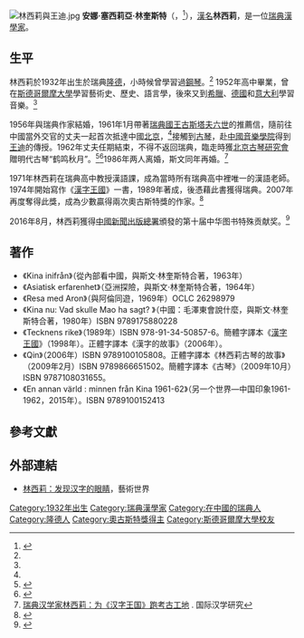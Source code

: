 {{Infobox Person
| name        = 林西莉
| image       = Per Myrehed. Cecilia Lindqvist kopia.jpg
| image_size  =
| caption     =
| birth_name  =
| birth_date  = 1932年6月4日
| birth_place = {{SWE}}[[隆德|隆德]]
| death_date  = {{death date and age|2021|9|27|1932|6|4}}
| death_place = {{SWE}}[[斯德哥爾摩|斯德哥爾摩]]
| death_cause =
| residence   =
| native_names = Anna Cecilia Lindqvist
| known_for   =
| education   =
| employer    =
| occupation  = [[漢學家|漢學家]]、教授、作家
| title       =
| salary      =
| networth    =
| height      =
| weight      =
| term        =
| predecessor =
| successor   =
| party       =
| boards      =
| religion    =
| spouse      = {{link-en|斯文·林奎斯特|Sven Lindqvist}}（1956年－1986年）
| partner     =
| children    =
| parents     =
| relatives   =
| signature   =
| website     =
| footnotes   =
| nationality = {{SWE}}
| awards      = {{link-en|奧古斯特獎|August Prize}}
}}
[[File:林西莉與王迪.jpg|thumb]]
'''安娜·塞西莉亞·林奎斯特'''（{{lang-sv|Anna Cecilia Lindqvist}}，{{bd|1932年|6月4日|2021年|9月27日|catIdx=Lindqvist, Cecilia}}<ref>{{cite web|title=Sinologen och författaren Cecilia Lindqvist är död – blev 89 år|url=https://www.dn.se/kultur/sinologen-och-forfattaren-cecilia-lindqvist-ar-dod-blev-89-ar/|publisher=Dagens Nyheter|access-date=2021-09-29|language=sv|archive-date=2021-09-30|archive-url=https://web.archive.org/web/20210930042206/https://www.dn.se/kultur/sinologen-och-forfattaren-cecilia-lindqvist-ar-dod-blev-89-ar/|dead-url=no}}</ref>），[[漢名|漢名]]'''林西莉'''，是一位[[瑞典|瑞典]][[漢學家|漢學家]]。

==生平==
林西莉於1932年出生於瑞典[[隆德|隆德]]，小時候曾學習過[[鋼琴|鋼琴]]。<ref name="湖南日報"/> 1952年高中畢業，曾在[[斯德哥爾摩大學|斯德哥爾摩大學]]學習藝術史、歷史、語言學，後來又到[[希臘|希臘]]、[[德國|德國]]和[[意大利|意大利]]學習音樂。<ref name="人民日報"/>

1956年與瑞典作家{{link-en|斯文·林奎斯特|Sven Lindqvist}}結婚，1961年1月帶著[[瑞典國王|瑞典國王]][[古斯塔夫六世·阿道夫|古斯塔夫六世]]的推薦信，隨前往中國當外交官的丈夫一起首次抵達中國[[北京|北京]]，<ref name=pdo/>接觸到[[古琴|古琴]]，赴[[中國音樂學院|中國音樂學院]]得到[[王迪_(音樂家)|王迪]]的傳授。1962年丈夫任期結束，不得不返回瑞典，臨走時獲[[北京古琴研究會|北京古琴研究會]]贈明代古琴“鹤鸣秋月”。<ref name="人民日報">{{Cite web|url=http://www.wenming.cn/wmzh_pd/rw/rwdt/201307/t20130723_1362548.shtml|title=古琴裡的中國——訪瑞典漢學家林西莉|accessdate=2015-01-31|author=|date=2013-07-23|work=|publisher=人民日報|archive-date=2019-08-29|archive-url=https://web.archive.org/web/20190829194304/http://www.wenming.cn/wmzh_pd/rw/rwdt/201307/t20130723_1362548.shtml|dead-url=no}}</ref><ref name="湖南日報">{{Cite web |url=http://epaper.voc.com.cn/jtdb/html/2009-12/08/content_151268.htm |title=瑞典汉学家林西莉：一部《古琴》掀起瑞典“中国热” |accessdate=2015-01-31 |author= |date=2009-12-08 |work= |publisher=《[[湖南日報|湖南日報]]》 |archive-date=2015-02-01 |archive-url=https://web.archive.org/web/20150201001550/http://epaper.voc.com.cn/jtdb/html/2009-12/08/content_151268.htm |dead-url=no }}</ref>1986年两人离婚，斯文同年再婚。<ref>[http://www.sinologystudy.com/news.Asp?id=443&fenlei=9 瑞典汉学家林西莉：为《汉字王国》跑考古工地] {{Wayback|url=http://www.sinologystudy.com/news.Asp?id=443&fenlei=9 |date=20200210213016 }}. 国际汉学研究</ref>

1971年林西莉在瑞典高中教授漢語課，成為當時所有瑞典高中裡唯一的漢語老師。1974年開始寫作《[[漢字王國|漢字王國]]》一書，1989年著成，後憑藉此書獲得瑞典{{link-en|奧古斯特獎|August Prize}}。2007年再度奪得此獎，成為少數贏得兩次奧古斯特獎的作家。<ref name=pdo>{{cite web|title=Cecilia Lindqvist, "ambassador" of Chinese culture|url=http://english.people.com.cn/90001/90782/90873/6299217.html|publisher=Peoples Daily Online|accessdate=2012-10-20|archive-date=2008-07-09|archive-url=https://web.archive.org/web/20080709074542/http://english.people.com.cn/90001/90782/90873/6299217.html|dead-url=no}}</ref>

2016年8月，林西莉獲得[[中華人民共和國新聞出版總署|中國新聞出版總署]]頒發的第十届中华图书特殊贡献奖。<ref>{{Cite web |url=http://news.xinhuanet.com/2016-08/23/c_1119441555.htm |title=第十届中华图书特殊贡献奖获奖名单在京揭晓 |access-date=2016-08-29 |archive-date=2016-09-30 |archive-url=https://web.archive.org/web/20160930085431/http://news.xinhuanet.com/2016-08/23/c_1119441555.htm |dead-url=no }}</ref>

==著作==
*《Kina inifrån》（從內部看中國，與斯文·林奎斯特合著，1963年）
*《Asiatisk erfarenhet》（亞洲探險，與斯文·林奎斯特合著，1964年）
*《Resa med Aron》（與阿倫同遊，1969年）OCLC 26298979
*《Kina nu: Vad skulle Mao ha sagt? 》（中國：毛澤東會說什麼，與斯文·林奎斯特合著，1980年）ISBN 9789175880228
*《Tecknens rike》（1989年）ISBN 978-91-34-50857-6。簡體字譯本《[[漢字王國|漢字王國]]》（1998年）。正體字譯本《漢字的故事》（2006年）。
*《Qin》（2006年）ISBN 9789100105808。正體字譯本《林西莉古琴的故事》（2009年2月）ISBN 9789866651502。簡體字譯本《古琴》（2009年10月）ISBN 9787108031655。
*《En annan värld : minnen från Kina 1961-62》（另一个世界—中国印象1961-1962，2015年）。ISBN 9789100152413

==參考文獻==
{{reflist}}

==外部連結==
*[https://web.archive.org/web/20150201021403/http://www.yishushijie.com/magazines/content-294.aspx 林西莉：发现汉字的眼睛]，藝術世界
{{Authority control}}
{{DEFAULTSORT:Lindqvist, Cecilia}}
[[Category:1932年出生|Category:1932年出生]]
[[Category:瑞典漢學家|Category:瑞典漢學家]]
[[Category:在中國的瑞典人|Category:在中國的瑞典人]]
[[Category:隆德人|Category:隆德人]]
[[Category:奧古斯特獎得主|Category:奧古斯特獎得主]]
[[Category:斯德哥爾摩大學校友|Category:斯德哥爾摩大學校友]]